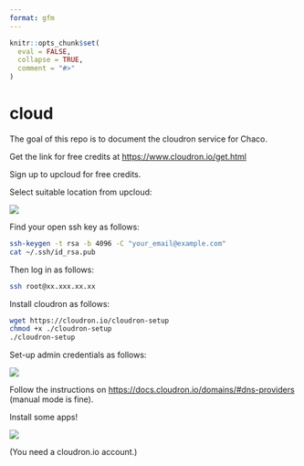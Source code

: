 ```yaml
---
format: gfm
---
```


<!-- README.md is generated from README.Rmd. Please edit that file -->

```r
knitr::opts_chunk$set(
  eval = FALSE,
  collapse = TRUE,
  comment = "#>"
)
```

# cloud

<!-- badges: start -->

<!-- badges: end -->

The goal of this repo is to document the cloudron service for Chaco.

Get the link for free credits at <https://www.cloudron.io/get.html>

Sign up to upcloud for free credits.

Select suitable location from upcloud:

![](images/paste-1.png)

Find your open ssh key as follows:

``` bash
ssh-keygen -t rsa -b 4096 -C "your_email@example.com"
cat ~/.ssh/id_rsa.pub
```

Then log in as follows:

``` bash
ssh root@xx.xxx.xx.xx
```

Install cloudron as follows:

``` bash
wget https://cloudron.io/cloudron-setup
chmod +x ./cloudron-setup
./cloudron-setup 
```

Set-up admin credentials as follows:

![](images/paste-2.png)

Follow the instructions on <https://docs.cloudron.io/domains/#dns-providers> (manual mode is fine).

Install some apps!

![](images/paste-3.png)

(You need a cloudron.io account.)

````{=html}



<!-- Long term the plan is to host cloudron on premises but for the purposes of testing a test server was set-up on Ubuntu 20.04 as follows, based on instructions from [Hetzner](https://community.hetzner.com/tutorials/howto-hcloud-cli): 

```r
gh repo create chapeltowncohousing/cloud # create the repo with GitHub's CLI tool
sudo apt install hcloud # install hetzner cloud CLI tool
hcloud context create chaco # message: Context chaco created and activated
```


```r
hcloud context list
```

```r
hcloud server-type list
```

Launch the server as follows:

```r
hcloud server create --image ubuntu-20.04 --type cx41 --name chaco
```

-->
````